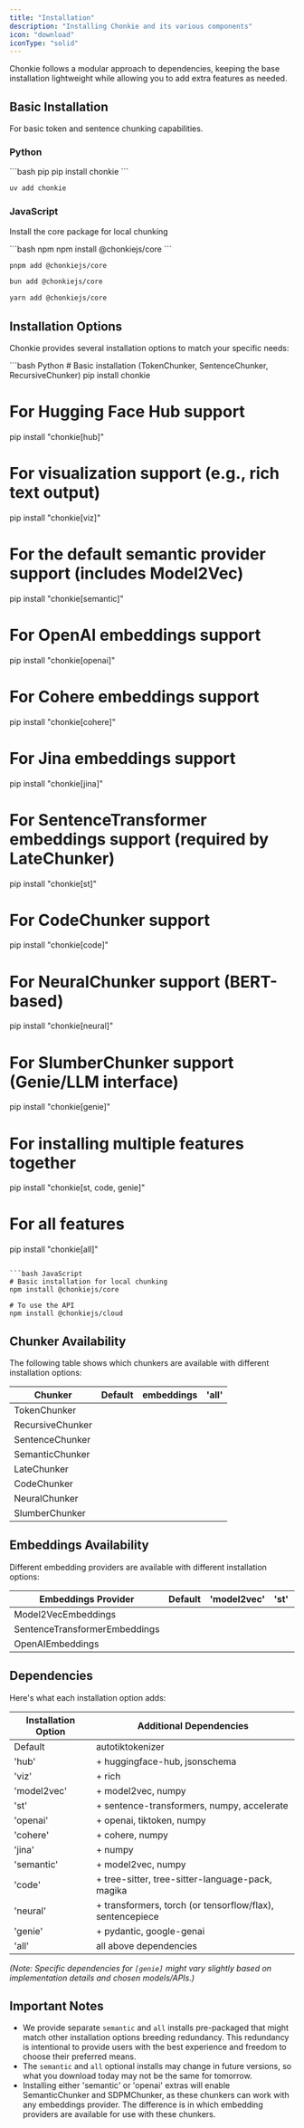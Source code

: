 ```yaml
---
title: "Installation"
description: "Installing Chonkie and its various components"
icon: "download"
iconType: "solid"
---
```


Chonkie follows a modular approach to dependencies, keeping the base installation lightweight while allowing you to add extra features as needed.

## Basic Installation

For basic token and sentence chunking capabilities.

### Python

<CodeGroup>
```bash pip
pip install chonkie
```

```bash uv
uv add chonkie
```

</CodeGroup>

### JavaScript

Install the core package for local chunking

<CodeGroup>
```bash npm
npm install @chonkiejs/core
```

```bash pnpm
pnpm add @chonkiejs/core
```

```bash bun
bun add @chonkiejs/core
```

```bash yarn
yarn add @chonkiejs/core
```

</CodeGroup>

## Installation Options

Chonkie provides several installation options to match your specific needs:

<CodeGroup>
```bash Python
# Basic installation (TokenChunker, SentenceChunker, RecursiveChunker)
pip install chonkie

# For Hugging Face Hub support
pip install "chonkie[hub]"

# For visualization support (e.g., rich text output)
pip install "chonkie[viz]"

# For the default semantic provider support (includes Model2Vec)
pip install "chonkie[semantic]"

# For OpenAI embeddings support
pip install "chonkie[openai]"

# For Cohere embeddings support
pip install "chonkie[cohere]"

# For Jina embeddings support
pip install "chonkie[jina]"

# For SentenceTransformer embeddings support (required by LateChunker)
pip install "chonkie[st]"

# For CodeChunker support
pip install "chonkie[code]"

# For NeuralChunker support (BERT-based)
pip install "chonkie[neural]"

# For SlumberChunker support (Genie/LLM interface)
pip install "chonkie[genie]"

# For installing multiple features together
pip install "chonkie[st, code, genie]"

# For all features
pip install "chonkie[all]"

````

```bash JavaScript
# Basic installation for local chunking
npm install @chonkiejs/core

# To use the API
npm install @chonkiejs/cloud
````

</CodeGroup>

## Chunker Availability

The following table shows which chunkers are available with different installation options:

| Chunker          |                        Default                         |                       embeddings                       |                         'all'                          |
| ---------------- | :----------------------------------------------------: | :----------------------------------------------------: | :----------------------------------------------------: |
| TokenChunker     | <Icon icon="check" color="#005c00" iconType="solid" /> | <Icon icon="check" color="#005c00" iconType="solid" /> | <Icon icon="check" color="#005c00" iconType="solid" /> |
| RecursiveChunker | <Icon icon="check" color="#005c00" iconType="solid" /> | <Icon icon="check" color="#005c00" iconType="solid" /> | <Icon icon="check" color="#005c00" iconType="solid" /> |
| SentenceChunker  | <Icon icon="check" color="#005c00" iconType="solid" /> | <Icon icon="check" color="#005c00" iconType="solid" /> | <Icon icon="check" color="#005c00" iconType="solid" /> |
| SemanticChunker  |   <Icon icon="x" color="#ff0000" iconType="solid" />   | <Icon icon="check" color="#005c00" iconType="solid" /> | <Icon icon="check" color="#005c00" iconType="solid" /> |
| LateChunker      |   <Icon icon="x" color="#ff0000" iconType="solid" />   | <Icon icon="check" color="#005c00" iconType="solid" /> | <Icon icon="check" color="#005c00" iconType="solid" /> |
| CodeChunker      |   <Icon icon="x" color="#ff0000" iconType="solid" />   |   <Icon icon="x" color="#ff0000" iconType="solid" />   | <Icon icon="check" color="#005c00" iconType="solid" /> |
| NeuralChunker    |   <Icon icon="x" color="#ff0000" iconType="solid" />   | <Icon icon="check" color="#005c00" iconType="solid" /> | <Icon icon="check" color="#005c00" iconType="solid" /> |
| SlumberChunker   |   <Icon icon="x" color="#ff0000" iconType="solid" />   | <Icon icon="check" color="#005c00" iconType="solid" /> | <Icon icon="check" color="#005c00" iconType="solid" /> |

## Embeddings Availability

Different embedding providers are available with different installation options:

| Embeddings Provider           |                      Default                       |                      'model2vec'                       |                          'st'                          |                        'openai'                        |                       'semantic'                       |                         'all'                          |
| ----------------------------- | :------------------------------------------------: | :----------------------------------------------------: | :----------------------------------------------------: | :----------------------------------------------------: | :----------------------------------------------------: | :----------------------------------------------------: |
| Model2VecEmbeddings           | <Icon icon="x" color="#ff0000" iconType="solid" /> | <Icon icon="check" color="#005c00" iconType="solid" /> |   <Icon icon="x" color="#ff0000" iconType="solid" />   |   <Icon icon="x" color="#ff0000" iconType="solid" />   | <Icon icon="check" color="#005c00" iconType="solid" /> | <Icon icon="check" color="#005c00" iconType="solid" /> |
| SentenceTransformerEmbeddings | <Icon icon="x" color="#ff0000" iconType="solid" /> |   <Icon icon="x" color="#ff0000" iconType="solid" />   | <Icon icon="check" color="#005c00" iconType="solid" /> |   <Icon icon="x" color="#ff0000" iconType="solid" />   |   <Icon icon="x" color="#ff0000" iconType="solid" />   | <Icon icon="check" color="#005c00" iconType="solid" /> |
| OpenAIEmbeddings              | <Icon icon="x" color="#ff0000" iconType="solid" /> |   <Icon icon="x" color="#ff0000" iconType="solid" />   |   <Icon icon="x" color="#ff0000" iconType="solid" />   | <Icon icon="check" color="#005c00" iconType="solid" /> |   <Icon icon="x" color="#ff0000" iconType="solid" />   | <Icon icon="check" color="#005c00" iconType="solid" /> |

## Dependencies

Here's what each installation option adds:

| Installation Option | Additional Dependencies                                   |
| ------------------- | --------------------------------------------------------- |
| Default             | autotiktokenizer                                          |
| 'hub'               | + huggingface-hub, jsonschema                             |
| 'viz'               | + rich                                                    |
| 'model2vec'         | + model2vec, numpy                                        |
| 'st'                | + sentence-transformers, numpy, accelerate                |
| 'openai'            | + openai, tiktoken, numpy                                 |
| 'cohere'            | + cohere, numpy                                           |
| 'jina'              | + numpy                                                   |
| 'semantic'          | + model2vec, numpy                                        |
| 'code'              | + tree-sitter, tree-sitter-language-pack, magika          |
| 'neural'            | + transformers, torch (or tensorflow/flax), sentencepiece |
| 'genie'             | + pydantic, google-genai                                  |
| 'all'               | all above dependencies                                    |

_(Note: Specific dependencies for `[genie]` might vary slightly based on implementation details and chosen models/APIs.)_

## Important Notes

- We provide separate `semantic` and `all` installs pre-packaged that might match other installation options breeding redundancy. This redundancy is intentional to provide users with the best experience and freedom to choose their preferred means.
- The `semantic` and `all` optional installs may change in future versions, so what you download today may not be the same for tomorrow.
- Installing either 'semantic' or 'openai' extras will enable SemanticChunker and SDPMChunker, as these chunkers can work with any embeddings provider. The difference is in which embedding providers are available for use with these chunkers.